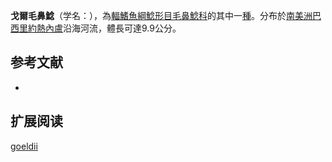 {{Speciesbox
| name = 戈爾毛鼻鯰
| image = 
| image_width = 
| status = NE
| status_system = IUCN3.1
| genus = Trichomycterus
| species = goeldii
| authority = [[Boulenger|Boulenger]], 1896
| synonyms = 
}}

'''戈爾毛鼻鯰'''（学名：''{{lang|en|Trichomycterus goeldii}}''），為[[輻鰭魚綱|輻鰭魚綱]][[鯰形目|鯰形目]][[毛鼻鯰科|毛鼻鯰科]]的其中一[[種|種]]。分布於[[南美洲|南美洲]][[巴西|巴西]][[里約熱內盧|里約熱內盧]]沿海河流，體長可達9.9公分。

==参考文献==
*{{FishBase_species|genus=Trichomycterus|species=goeldii|year=2011|month=12}}

== 扩展阅读 ==
{{refbegin}}
{{wikispecies-inline|Trichomycterus goeldii|戈爾毛鼻鯰}}
{{refend}}
{{Taxonbar|from=Q3811759}}

[[Category:毛鼻鯰属|goeldii]]


{{鯰形目小作品}}